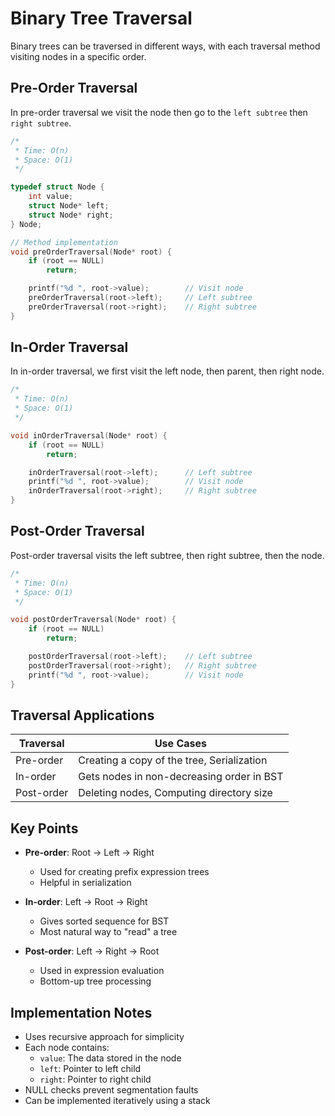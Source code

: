 # Binary Tree Traversal

Binary trees can be traversed in different ways, with each traversal method visiting nodes in a specific order.

## Pre-Order Traversal

In pre-order traversal we visit the node then go to the `left subtree` then `right subtree`.

```c:preorder.c
/*
 * Time: O(n)
 * Space: O(1)
 */

typedef struct Node {
    int value;
    struct Node* left;
    struct Node* right;
} Node;

// Method implementation
void preOrderTraversal(Node* root) {
    if (root == NULL)
        return;

    printf("%d ", root->value);        // Visit node
    preOrderTraversal(root->left);     // Left subtree
    preOrderTraversal(root->right);    // Right subtree
}
```

## In-Order Traversal

In in-order traversal, we first visit the left node, then parent, then right node.

```c:inorder.c
/*
 * Time: O(n)
 * Space: O(1)
 */

void inOrderTraversal(Node* root) {
    if (root == NULL)
        return;

    inOrderTraversal(root->left);      // Left subtree
    printf("%d ", root->value);        // Visit node
    inOrderTraversal(root->right);     // Right subtree
}
```

## Post-Order Traversal

Post-order traversal visits the left subtree, then right subtree, then the node.

```c:postorder.c
/*
 * Time: O(n)
 * Space: O(1)
 */

void postOrderTraversal(Node* root) {
    if (root == NULL)
        return;

    postOrderTraversal(root->left);    // Left subtree
    postOrderTraversal(root->right);   // Right subtree
    printf("%d ", root->value);        // Visit node
}
```

## Traversal Applications

| Traversal  | Use Cases                                  |
| ---------- | ------------------------------------------ |
| Pre-order  | Creating a copy of the tree, Serialization |
| In-order   | Gets nodes in non-decreasing order in BST  |
| Post-order | Deleting nodes, Computing directory size   |

## Key Points

- **Pre-order**: Root → Left → Right

  - Used for creating prefix expression trees
  - Helpful in serialization

- **In-order**: Left → Root → Right

  - Gives sorted sequence for BST
  - Most natural way to "read" a tree

- **Post-order**: Left → Right → Root
  - Used in expression evaluation
  - Bottom-up tree processing

## Implementation Notes

- Uses recursive approach for simplicity
- Each node contains:
  - `value`: The data stored in the node
  - `left`: Pointer to left child
  - `right`: Pointer to right child
- NULL checks prevent segmentation faults
- Can be implemented iteratively using a stack
